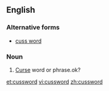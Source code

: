 ==English==
===Alternative forms===
*[[cuss word]]
===Noun===
{{en-noun}}
#{{slang}} [[curse|Curse]] word or phrase.ok?

[[et:cussword]]
[[vi:cussword]]
[[zh:cussword]]